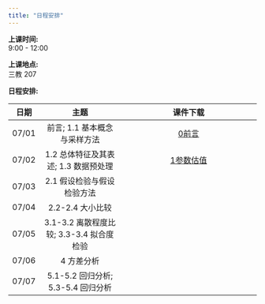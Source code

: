```yaml
---
title: "日程安排"
---
```


**上课时间:**   
9:00 - 12:00   

**上课地点:**   
三教 207

**日程安排:**   

日期  | 主题                                     | 课件下载                                                              |
|:---:|:----------------------------------------:|:---------------------------------------------------------------------:|
07/01 | 前言; 1.1 基本概念与采样方法             | [0前言](https://zhu-group.github.io/ams/download/0前言.pdf)           |
07/02 | 1.2 总体特征及其表述; 1.3 数据预处理     | [1参数估值]((https://zhu-group.github.io/ams/download/1参数估值.pdf)) |
07/03 | 2.1 假设检验与假设检验方法               |  |
07/04 | 2.2-2.4 大小比较                         |  |
07/05 | 3.1-3.2 离散程度比较; 3.3-3.4 拟合度检验 |  |
07/06 | 4 方差分析                               |  |
07/07 | 5.1-5.2 回归分析; 5.3-5.4 回归分析       |  |